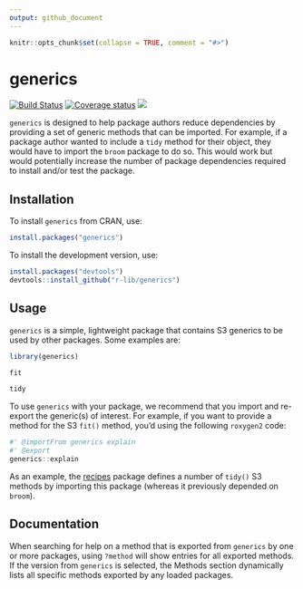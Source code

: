 ```yaml
---
output: github_document
---
```


```r
knitr::opts_chunk$set(collapse = TRUE, comment = "#>")
```

# generics

[![Build Status](https://travis-ci.org/r-lib/generics.svg?branch=master)](https://travis-ci.org/r-lib/generics)
[![Coverage status](https://codecov.io/gh/r-lib/generics/branch/master/graph/badge.svg)](https://codecov.io/github/r-lib/generics?branch=master)
![](https://img.shields.io/badge/lifecycle-experimental-orange.svg)

`generics` is designed to help package authors reduce dependencies by providing a set of generic methods that can be imported. For example, if a package author wanted to include a `tidy` method for their object, they would have to import the `broom` package to do so. This would work but would potentially increase the number of package dependencies required to install and/or test the package. 

## Installation

To install `generics` from CRAN, use:

```r
install.packages("generics")
```

To install the development version, use:

```r
install.packages("devtools")
devtools::install_github("r-lib/generics")
```

## Usage

`generics` is a simple, lightweight package that contains S3 generics to be used by other packages. Some examples are:

```r
library(generics)

fit

tidy
```

To use `generics` with your package, we recommend that you import and re-export the generic(s) of interest. For example, if you want to provide a method for the  S3 `fit()` method, you'd using the following `roxygen2` code:

``` r
#' @importFrom generics explain
#' @export
generics::explain
```

As an example, the [recipes](https://github.com/tidymodels/recipes) package defines a number of `tidy()` S3 methods by importing this package (whereas it previously depended on `broom`). 

## Documentation

When searching for help on a method that is exported from `generics` by one or more packages, using `?method` will show entries for all exported methods. If the version from `generics` is selected, the Methods section dynamically lists all specific methods exported by any loaded packages. 
